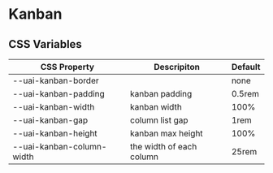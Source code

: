 
<Meta title="Components/Kanban/Css Variables" />

# Kanban

## CSS Variables

| CSS Property              | Descripiton              | Default |
| ------------------------- | ------------------------ | ------- |
| --uai-kanban-border       |                          | none    |
| --uai-kanban-padding      | kanban padding           | 0.5rem  |
| --uai-kanban-width        | kanban width             | 100%    |
| --uai-kanban-gap          | column list gap          | 1rem    |
| --uai-kanban-height       | kanban max height        | 100%    |
| --uai-kanban-column-width | the width of each column | 25rem   |
